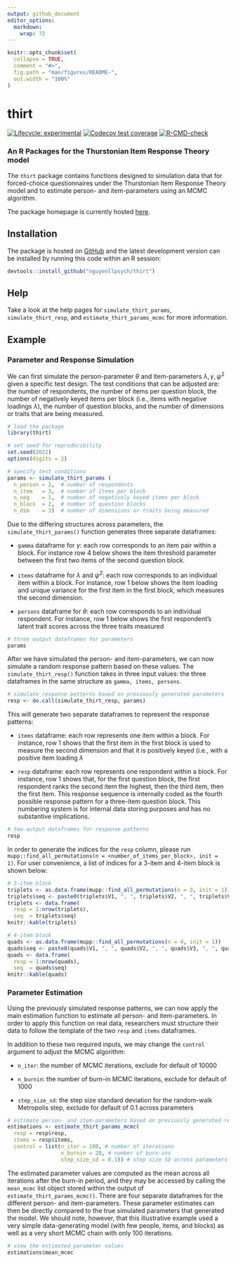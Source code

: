 ```yaml
---
output: github_document
editor_options: 
  markdown: 
    wrap: 72
---
```


<!-- README.md is generated from README.Rmd. Please edit that file -->

```r
knitr::opts_chunk$set(
  collapse = TRUE,
  comment = "#>",
  fig.path = "man/figures/README-",
  out.width = "100%"
)
```

# thirt

<!-- badges: start -->

[![Lifecycle:
experimental](https://img.shields.io/badge/lifecycle-experimental-orange.svg)](https://lifecycle.r-lib.org/articles/stages.html#experimental)
[![Codecov test
coverage](https://codecov.io/gh/nguyenllpsych/thirt/branch/main/graph/badge.svg)](https://codecov.io/gh/nguyenllpsych/thirt?branch=main)
[![R-CMD-check](https://github.com/nguyenllpsych/thirt/workflows/R-CMD-check/badge.svg)](https://github.com/nguyenllpsych/thirt/actions)

<!-- badges: end -->

### An R Packages for the Thurstonian Item Response Theory model

The `thirt` package contains functions designed to simulation data that
for forced-choice questionnaires under the Thurstonian Item Response
Theory model and to estimate person- and item-parameters using an MCMC
algorithm.\

The package homepage is currently hosted
[here](https://nguyenllpsych.github.io/thirt/index.html).

## Installation

The package is hosted on
[GitHub](https://www.github.com/nguyenllpsych/thirt) and the latest
development version can be installed by running this code within an R
session:

``` r
devtools::install_github("nguyenllpsych/thirt")
```

## Help

Take a look at the help pages for `simulate_thirt_params`,
`simulate_thirt_resp`, and `estimate_thirt_params_mcmc` for more
information.

## Example

### Parameter and Response Simulation

We can first simulate the person-parameter $\theta$ and item-parameters
$\lambda, \gamma, \psi^2$ given a specific test design. The test
conditions that can be adjusted are: the number of respondents, the
number of items per question block, the number of negatively keyed items
per block (i.e., items with negative loadings $\lambda$), the number of
question blocks, and the number of dimensions or traits that are being
measured.

```r
# load the package
library(thirt)

# set seed for reproducibility
set.seed(2022)
options(digits = 2)

# specify test conditions
params <- simulate_thirt_params (
  n_person = 2,  # number of respondents
  n_item   = 3,  # number of items per block
  n_neg    = 1,  # number of negatively keyed items per block
  n_block  = 2,  # number of question blocks
  n_dim    = 3)  # number of dimensions or traits being measured
```

Due to the differing structures across parameters, the
`simulate_thirt_params()` function generates three separate dataframes:

-   `gamma` dataframe for $\gamma$: each row corresponds to an item pair
    within a block. For instance row 4 below shows the item threshold
    parameter between the first two items of the second question block.

-   `items` dataframe for $\lambda$ and $\psi^2$: each row corresponds
    to an individual item within a block. For instance, row 1 below
    shows the item loading and unique variance for the first item in the
    first block, which measures the second dimension.

-   `persons` dataframe for $\theta$: each row corresponds to an
    individual respondent. For instance, row 1 below shows the first
    respondent's latent trait scores across the three traits measured

```r
# three output dataframes for parameters
params
```

After we have simulated the person- and item-parameters, we can now
simulate a random response pattern based on these values. The
`simulate_thirt_resp()` function takes in three input values: the three
dataframes in the same structure as `gamma, items, persons`.

```r
# simulate response patterns based on previously generated parameters
resp <- do.call(simulate_thirt_resp, params)
```

This will generate two separate dataframes to represent the response
patterns:

-   `items` dataframe: each row represents one item within a block. For
    instance, row 1 shows that the first item in the first block is used
    to measure the second dimension and that it is positively keyed
    (i.e., with a positive item loading $\lambda$

-   `resp` dataframe: each row represents one respondent within a block.
    For instance, row 1 shows that, for the first question block, the
    first respondent ranks the second item the highest, then the third
    item, then the first item. This response sequence is internally
    coded as the fourth possible response pattern for a three-item
    question block. This numbering system is for internal data storing
    purposes and has no substantive implications.

```r
# two output dataframes for response patterns
resp
```

In order to generate the indices for the `resp` column, please run 
`mupp::find_all_permutations(n = <number_of_items_per_block>, init = 1)`.
For user convenience, a list of indices for a 3-item and 4-item block is shown below:

```r
# 3-item block
triplets <- as.data.frame(mupp::find_all_permutations(n = 3, init = 1))
triplets$seq <- paste0(triplets$V1, ", ", triplets$V2, ", ", triplets$V3)
triplets <- data.frame(
  resp = 1:nrow(triplets),
  seq  = triplets$seq)
knitr::kable(triplets)

# 4-item block
quads <- as.data.frame(mupp::find_all_permutations(n = 4, init = 1))
quads$seq <- paste0(quads$V1, ", ", quads$V2, ", ", quads$V3, ", ", quads$V4)
quads <- data.frame(
  resp = 1:nrow(quads),
  seq  = quads$seq)
knitr::kable(quads)
```

### Parameter Estimation

Using the previously simulated response patterns, we can now apply the
main estimation function to estimate all person- and item-parameters. In
order to apply this function on real data, researchers must structure
their data to follow the template of the two `resp` and `items`
dataframes. 

In addition to these two required inputs, we may change the
`control` argument to adjust the MCMC algorithm:

-   `n_iter`: the number of MCMC iterations, exclude for default of 10000

-   `n_burnin`: the number of burn-in MCMC iterations, exclude for default of 1000

-   `step_size_sd`: the step size standard deviation for the random-walk
    Metropolis step, exclude for default of 0.1 across parameters

```r
# estimate person- and item-parameters based on previously generated response patterns
estimations <- estimate_thirt_params_mcmc(
  resp = resp$resp,
  items = resp$items,
  control = list(n_iter = 100, # number of iterations
                 n_burnin = 20, # number of burn-ins
                 step_size_sd = 0.1)) # step size SD across parameters
```

The estimated parameter values are computed as the mean across all
iterations after the burn-in period, and they may be accessed by calling
the `mean_mcmc` list object stored within the output of
`estimate_thirt_params_mcmc()`. There are four separate dataframes for
the different person- and item-parameters. These parameter estimates can
then be directly compared to the true simulated parameters that
generated the model. We should note, however, that this illustrative
example used a very simple data-generating model (with few people,
items, and blocks) as well as a very short MCMC chain with only 100
iterations.

```r
# view the estimated parameter values
estimations$mean_mcmc
```
